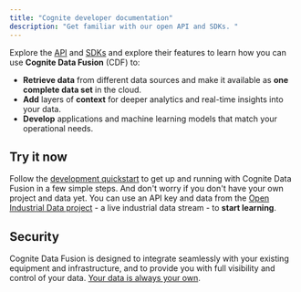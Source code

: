 ```yaml
---
title: "Cognite developer documentation"
description: "Get familiar with our open API and SDKs. "
---
```


Explore the [API](../api) and [SDKs](/sdks/) and explore their features to learn how you can use **Cognite Data Fusion** (CDF) to:

- **Retrieve data** from different data sources and make it available as **one complete data set** in the cloud.
- **Add** layers of **context** for deeper analytics and real-time insights into your data.
- **Develop** applications and machine learning models that match your operational needs.

## Try it now

Follow the [development quickstart](./quickstart/) to get up and running with Cognite Data Fusion in a few simple steps. And don't worry if you don't have your own project and data yet. You can use an API key and data from the [Open Industrial Data project](http://openindustrialdata.com) - a live industrial data stream - to **start learning**.

## Security

Cognite Data Fusion is designed to integrate seamlessly with your existing equipment and infrastructure, and to provide you with full visibility and control of your data. [Your data is always your own](https://docs.cognite.com/cdf/trust/security/).